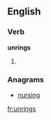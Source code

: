 ==English==

===Verb===
'''unrings'''

# {{third-person singular of|[[unring]]}}

===Anagrams===
* [[nursing#English|nursing]]

[[fr:unrings]]